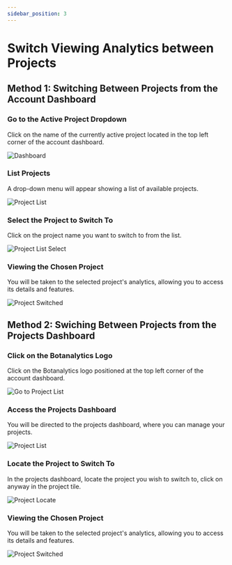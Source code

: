 ```yaml
---
sidebar_position: 3
---
```



# Switch Viewing Analytics between Projects

## Method 1: Switching Between Projects from the Account Dashboard

### Go to the Active Project Dropdown

Click on the name of the currently active project located in the top left corner of the account dashboard.

<img src={Dashboard} alt="Dashboard" />

### List Projects

A drop-down menu will appear showing a list of available projects.

<img src={ProjectMenuList} alt="Project List" />

### Select the Project to Switch To

Click on the project name you want to switch to from the list.

<img src={ProjectListMenuSelect} alt="Project List Select" />

### Viewing the Chosen Project

You will be taken to the selected project's analytics, allowing you to access its details and features.

<img src={ProjectSwitched} alt="Project Switched" />

## Method 2: Swiching Between Projects from the Projects Dashboard

### Click on the Botanalytics Logo

Click on the Botanalytics logo positioned at the top left corner of the account dashboard.

<img src={GoToProjectList} alt="Go to Project List" />

### Access the Projects Dashboard

You will be directed to the projects dashboard, where you can manage your projects.

<img src={ProjectList} alt="Project List" />

### Locate the Project to Switch To

In the projects dashboard, locate the project you wish to switch to, click on anyway in the project tile.

<img src={ProjectLocate} alt="Project Locate" />

### Viewing the Chosen Project

You will be taken to the selected project's analytics, allowing you to access its details and features.

<img src={ProjectSwitched} alt="Project Switched" />
